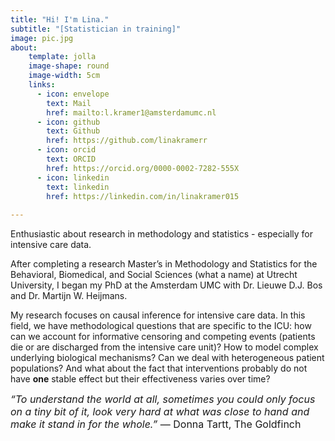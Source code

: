 ---
title: "Hi! I'm Lina."
subtitle: "[Statistician in training]"
image: pic.jpg
about:
    template: jolla
    image-shape: round
    image-width: 5cm
    links:
      - icon: envelope
        text: Mail
        href: mailto:l.kramer1@amsterdamumc.nl
      - icon: github
        text: Github
        href: https://github.com/linakramerr
      - icon: orcid
        text: ORCID
        href: https://orcid.org/0000-0002-7282-555X
      - icon: linkedin
        text: linkedin
        href: https://linkedin.com/in/linakramer015
        
---

Enthusiastic about research in methodology and statistics - especially for intensive care data. 

After completing a research Master's in Methodology and Statistics for the Behavioral, Biomedical, and Social Sciences (what a name) at Utrecht University, I began my PhD at the Amsterdam UMC with Dr. Lieuwe D.J. Bos and Dr. Martijn W. Heijmans. 

My research focuses on causal inference for intensive care data. In this field, we have methodological questions that are specific to the ICU: how can we account for informative censoring and competing events (patients die or are discharged from the intensive care unit)? How to model complex underlying biological mechanisms? Can we deal with heterogeneous patient populations? And what about the fact that interventions probably do not have **one** stable effect but their effectiveness varies over time?  

<font size="3"> *“To understand the world at all, sometimes you could only focus on a tiny bit of it, look very hard at what was close to hand and make it stand in for the whole.”*
― Donna Tartt, The Goldfinch </font> 
